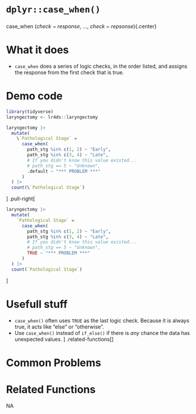 # [`dplyr::case_when()`]{.blue}
 
 
### 
[case_when]{.blue} (*check* ~ *response*, ..., *check* ~ *repsonse*){.center} 
 
# What it does 

+ [`case_when`]{.blue} does a series of logic checks, in the order listed, and assigns the response from the first check that is true.
  
 
# Demo code 

```r
library(tidyverse)
laryngectomy <- lr4ds::laryngectomy
```

```r
laryngectomy |> 
  mutate(
    \`Pathological Stage` =
      case_when(
        path_stg %in% c(1, 2) ~ "Early",
        path_stg %in% c(3, 4) ~ "Late",
        # If you didn't know this value existed...
        # path_stg == 5 ~ "Unknown",
        .default ~ "*** PROBLEM ***"
      )
  ) |> 
  count(\`Pathological Stage`)
```
]
.pull-right[
```r
laryngectomy |> 
  mutate(
    `Pathological Stage` =
      case_when(
        path_stg %in% c(1, 2) ~ "Early",
        path_stg %in% c(3, 4) ~ "Late",
        # If you didn't know this value existed...
        # path_stg == 5 ~ "Unknown",
        TRUE ~ "*** PROBLEM ***"
      )
  ) |> 
  count(`Pathological Stage`)
```
]
  
 
# Usefull stuff 

+ [`case_when()`]{.blue} often uses `TRUE` as the last logic check.  Because it is always true, it acts like "else" or "otherwise". 
+ Use [`case_when()`]{.blue} instead of [`if_else()`]{.blue} if there is *any* chance the data has unexpected values.
]
.related-functions[]
  
 
# Common Problems 

  
 
# Related Functions 
NA  
